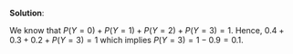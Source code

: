 

\color{blue}

**Solution**:

We know that $P(Y=0) + P(Y=1) + P(Y=2) + P(Y=3) = 1$. Hence, $0.4 + 0.3+0.2+P(Y=3) = 1$ which implies $P(Y=3) = 1-0.9 = 0.1$.

\color{black}



